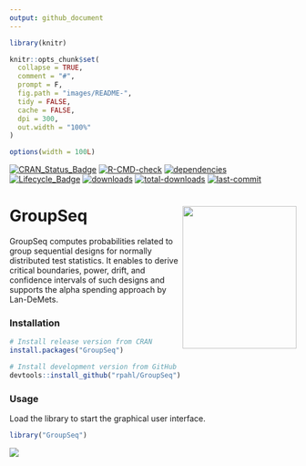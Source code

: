 ```yaml
---
output: github_document
---
```


<!-- README.md is generated from README.Rmd. Please edit that file -->

```r
library(knitr)

knitr::opts_chunk$set(
  collapse = TRUE,
  comment = "#",
  prompt = F,
  fig.path = "images/README-",
  tidy = FALSE,
  cache = FALSE,
  dpi = 300,
  out.width = "100%"
)

options(width = 100L)
```


<!-- badges: start -->
[![CRAN_Status_Badge](https://www.r-pkg.org/badges/version/GroupSeq)](https://cran.r-project.org/package=GroupSeq)
[![R-CMD-check](https://github.com/rpahl/GroupSeq/workflows/R-CMD-check/badge.svg)](https://github.com/rpahl/GroupSeq/actions)
[![dependencies](https://tinyverse.netlify.com/badge/GroupSeq)](https://CRAN.R-project.org/package=GroupSeq)
[![Lifecycle_Badge](https://img.shields.io/badge/lifecycle-stable-green.svg)](https://cran.r-project.org/package=GroupSeq)
[![downloads](https://cranlogs.r-pkg.org/badges/GroupSeq?color=3aa9e8)](https://www.r-pkg.org:443/pkg/GroupSeq)
[![total-downloads](http://cranlogs.r-pkg.org/badges/grand-total/GroupSeq)](https://cran.r-project.org/package=GroupSeq)
[![last-commit](https://img.shields.io/github/last-commit/rpahl/GroupSeq)](https://cran.r-project.org/package=GroupSeq)

<!-- badges: end -->

# GroupSeq <img src="man/figures/logo3D.png" align="right" width="200" height="250"/>

GroupSeq computes probabilities related to group sequential designs for normally
distributed test statistics. It enables to derive critical boundaries, power,
drift, and confidence intervals of such designs and supports the alpha
spending approach by Lan-DeMets.


### Installation

```r
# Install release version from CRAN
install.packages("GroupSeq")

# Install development version from GitHub
devtools::install_github("rpahl/GroupSeq")
```


### Usage

Load the library to start the graphical user interface.
```r
library("GroupSeq")
```

<img src="man/figures/menu-after-load.png" align="left"/>

